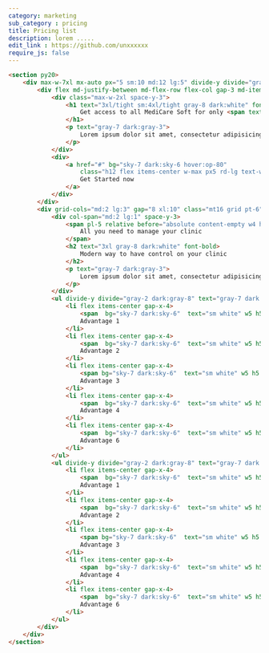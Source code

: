 ```yaml
---
category: marketing
sub_category : pricing
title: Pricing list
description: lorem .....
edit_link : https://github.com/unxxxxxx
require_js: false
---
```


```html
<section py20>
    <div max-w-7xl mx-auto px="5 sm:10 md:12 lg:5" divide-y divide="gray-2 dark:gray-8" >
        <div flex md-justify-between md-flex-row flex-col gap-3 md-items-center>
            <div class="max-w-2xl space-y-3">
                <h1 text="3xl/tight sm:4xl/tight gray-8 dark:white" font-bold>
                    Get access to all MediCare Soft for only <span text="sky-7 dark:sky-6">$1200</span>
                </h1>
                <p text="gray-7 dark:gray-3">
                    Lorem ipsum dolor sit amet, consectetur adipisicing elit. Sapiente, deserunt atque.
                </p>
            </div>
            <div>
                <a href="#" bg="sky-7 dark:sky-6 hover:op-80"
                    class="h12 flex items-center w-max px5 rd-lg text-white transition ease-linear">
                    Get Started now
                </a>
            </div>
        </div>
        <div grid-cols="md:2 lg:3" gap="8 xl:10" class="mt16 grid pt-6">
            <div col-span="md:2 lg:1" space-y-3>
                <span pl-5 relative before="absolute content-empty w4 h0.5 rd-md left-0 top-1/2 bg-sky-7 dark:bg-sky-6" text="sky-7 dark:sky-5">
                    All you need to manage your clinic
                </span>
                <h2 text="3xl gray-8 dark:white" font-bold>
                    Modern way to have control on your clinic
                </h2>
                <p text="gray-7 dark:gray-3">
                    Lorem ipsum dolor sit amet, consectetur adipisicing elit. Sapiente, deserunt atque.
                </p>
            </div>
            <ul divide-y divide="gray-2 dark:gray-8" text="gray-7 dark:gray-3" class="children:py3 last-pb0 first-pt0">
                <li flex items-center gap-x-4>
                    <span  bg="sky-7 dark:sky-6"  text="sm white" w5 h5 flex items-center justify-center rd-full>&check;</span>
                    Advantage 1
                </li>
                <li flex items-center gap-x-4>
                    <span  bg="sky-7 dark:sky-6"  text="sm white" w5 h5 flex items-center justify-center rd-full>&check;</span>
                    Advantage 2
                </li>
                <li flex items-center gap-x-4>
                    <span bg="sky-7 dark:sky-6"  text="sm white" w5 h5 flex items-center justify-center rd-full>&check;</span>
                    Advantage 3
                </li>
                <li flex items-center gap-x-4>
                    <span  bg="sky-7 dark:sky-6"  text="sm white" w5 h5 flex items-center justify-center rd-full>&check;</span>
                    Advantage 4
                </li>
                <li flex items-center gap-x-4>
                    <span  bg="sky-7 dark:sky-6"  text="sm white" w5 h5 flex items-center justify-center rd-full>&check;</span>
                    Advantage 6
                </li>
            </ul>
            <ul divide-y divide="gray-2 dark:gray-8" text="gray-7 dark:gray-3" class="children:py3 last-pb0 first-pt0">
                <li flex items-center gap-x-4>
                    <span  bg="sky-7 dark:sky-6"  text="sm white" w5 h5 flex items-center justify-center rd-full>&check;</span>
                    Advantage 1
                </li>
                <li flex items-center gap-x-4>
                    <span  bg="sky-7 dark:sky-6"  text="sm white" w5 h5 flex items-center justify-center rd-full>&check;</span>
                    Advantage 2
                </li>
                <li flex items-center gap-x-4>
                    <span bg="sky-7 dark:sky-6"  text="sm white" w5 h5 flex items-center justify-center rd-full>&check;</span>
                    Advantage 3
                </li>
                <li flex items-center gap-x-4>
                    <span  bg="sky-7 dark:sky-6"  text="sm white" w5 h5 flex items-center justify-center rd-full>&check;</span>
                    Advantage 4
                </li>
                <li flex items-center gap-x-4>
                    <span  bg="sky-7 dark:sky-6"  text="sm white" w5 h5 flex items-center justify-center rd-full>&check;</span>
                    Advantage 6
                </li>
            </ul>
        </div>
    </div>
</section>
```